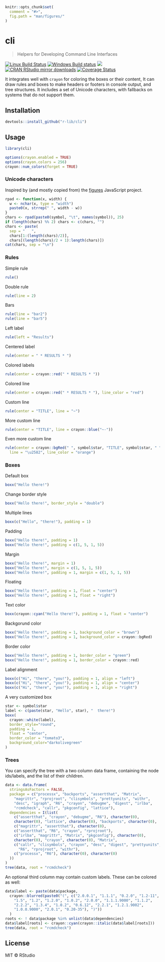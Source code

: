 
```r
knitr::opts_chunk$set(
  comment = "#>",
  fig.path = "man/figures/"
)
```

# cli

> Helpers for Developing Command Line Interfaces

[![Linux Build Status](https://api.travis-ci.org/r-lib/cli.svg?branch=master)](https://travis-ci.org/r-lib/cli)
[![Windows Build status](https://ci.appveyor.com/api/projects/status/github/r-lib/cli?svg=true)](https://ci.appveyor.com/project/gaborcsardi/cli)
[![](http://www.r-pkg.org/badges/version/cli)](http://www.r-pkg.org/pkg/cli)
[![CRAN RStudio mirror downloads](http://cranlogs.r-pkg.org/badges/cli)](http://www.r-pkg.org/pkg/cli)
[![Coverage Status](https://img.shields.io/codecov/c/github/r-lib/cli/master.svg)](https://codecov.io/github/r-lib/cli?branch=master)

It integrates well with `crayon` for coloring the boxes or their content,
It can draw rules and boxes to make headers or footers in console output,
and tree structures. It includes a set of Unicode characters, with fallbacks
on systems that do not support them.

## Installation

```r
devtools::install_github("r-lib/cli")
```

## Usage

```r
library(cli)
```

```r
options(crayon.enabled = TRUE)
options(crayon.colors = 256)
crayon::num_colors(forget = TRUE)
```

### Unicode characters

Inspired by (and mostly copied from) the
[figures](https://github.com/sindresorhus/figures) JavaScript project.

```r
rpad <- function(x, width) {
  w <- nchar(x, type = "width")
  paste0(x, strrep(" ", width - w))
}
chars <- rpad(paste0(symbol, "\t", names(symbol)), 25)
if (length(chars) %% 2) chars <- c(chars, "")
chars <- paste(
  sep = "   ",
  chars[1:(length(chars)/2)],
  chars[(length(chars)/2 + 1):length(chars)])
cat(chars, sep = "\n")
```


### Rules

Simple rule

```r
rule()
```

Double rule

```r
rule(line = 2)
```

Bars

```r
rule(line = "bar2")
rule(line = "bar5")
```

Left label

```r
rule(left = "Results")
```

Centered label

```r
rule(center = " * RESULTS * ")
```

Colored labels

```r
rule(center = crayon::red(" * RESULTS * "))
```

Colored line

```r
rule(center = crayon::red(" * RESULTS * "), line_color = "red")
```

Custom line

```r
rule(center = "TITLE", line = "~")
```

More custom line

```r
rule(center = "TITLE", line = crayon::blue("~-"))
```
Even more custom line

```r
rule(center = crayon::bgRed(" ", symbol$star, "TITLE", symbol$star, " "),
  line = "\u2582", line_color = "orange")
```

### Boxes

Default box

```r
boxx("Hello there!")
```

Change border style

```r
boxx("Hello there!", border_style = "double")
```

Multiple lines

```r
boxx(c("Hello", "there!"), padding = 1)
```

Padding

```r
boxx("Hello there!", padding = 1)
boxx("Hello there!", padding = c(1, 5, 1, 5))
```

Margin

```r
boxx("Hello there!", margin = 1)
boxx("Hello there!", margin = c(1, 5, 1, 5))
boxx("Hello there!", padding = 1, margin = c(1, 5, 1, 5))
```

Floating

```r
boxx("Hello there!", padding = 1, float = "center")
boxx("Hello there!", padding = 1, float = "right")
```

Text color

```r
boxx(crayon::cyan("Hello there!"), padding = 1, float = "center")
```

Backgorund color

```r
boxx("Hello there!", padding = 1, background_color = "brown")
boxx("Hello there!", padding = 1, background_color = crayon::bgRed)
```

Border color

```r
boxx("Hello there!", padding = 1, border_color = "green")
boxx("Hello there!", padding = 1, border_color = crayon::red)
```

Label alignment

```r
boxx(c("Hi", "there", "you!"), padding = 1, align = "left")
boxx(c("Hi", "there", "you!"), padding = 1, align = "center")
boxx(c("Hi", "there", "you!"), padding = 1, align = "right")
```

A very customized box

```r
star <- symbol$star
label <- c(paste(star, "Hello", star), "  there!")
boxx(
  crayon::white(label),
  border_style="round",
  padding = 1,
  float = "center",
  border_color = "tomato3",
  background_color="darkolivegreen"
)
```

### Trees

You can specify the tree with a two column data frame, containing the
node ids/labels, and the list of their children.

```r
data <- data.frame(
  stringsAsFactors = FALSE,
  package = c("processx", "backports", "assertthat", "Matrix",
    "magrittr", "rprojroot", "clisymbols", "prettyunits", "withr",
    "desc", "igraph", "R6", "crayon", "debugme", "digest", "irlba",
    "rcmdcheck", "callr", "pkgconfig", "lattice"),
  dependencies = I(list(
    c("assertthat", "crayon", "debugme", "R6"), character(0),
    character(0), "lattice", character(0), "backports", character(0),
    c("magrittr", "assertthat"), character(0),
    c("assertthat", "R6", "crayon", "rprojroot"),
    c("irlba", "magrittr", "Matrix", "pkgconfig"), character(0),
    character(0), "crayon", character(0), "Matrix",
    c("callr", "clisymbols", "crayon", "desc", "digest", "prettyunits",
      "R6", "rprojroot", "withr"),
    c("processx", "R6"), character(0), character(0)
  ))
)
tree(data, root = "rcmdcheck")
```

An optional third column may contain custom labels. These can be colored
as well:

```r
data$label <- paste(data$package,
  crayon::blurred(paste0("(", c("2.0.0.1", "1.1.1", "0.2.0", "1.2-11",
    "1.5", "1.2", "1.2.0", "1.0.2", "2.0.0", "1.1.1.9000", "1.1.2",
    "2.2.2", "1.3.4", "1.0.2", "0.6.12", "2.2.1", "1.2.1.9002",
    "1.0.0.9000", "2.0.1", "0.20-35"), ")"))
  )
roots <- ! data$package %in% unlist(data$dependencies)
data$label[roots] <- crayon::cyan(crayon::italic(data$label[roots]))
tree(data, root = "rcmdcheck")
```

## License

MIT © RStudio
